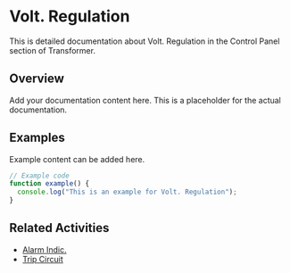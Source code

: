 # Volt. Regulation

This is detailed documentation about Volt. Regulation in the Control Panel section of Transformer.

## Overview

Add your documentation content here. This is a placeholder for the actual documentation.

## Examples

Example content can be added here.

```typescript
// Example code
function example() {
  console.log("This is an example for Volt. Regulation");
}
```

## Related Activities

- [Alarm Indic.](/docs/transformer/control-panel/alarm-indic)
- [Trip Circuit](/docs/transformer/control-panel/trip-circuit)
